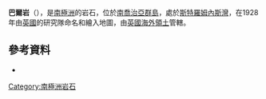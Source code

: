{{Coord|54|10|S|36|42|W|source:GNIS|display=title}}

'''巴爾岩'''（{{lang-en|Bar Rocks}}），是[[南極洲|南極洲]]的岩石，位於[[南喬治亞群島|南喬治亞群島]]，處於[[斯特羅姆內斯灣|斯特羅姆內斯灣]]，在1928年由[[英國|英國]]的研究隊命名和繪入地圖，由[[英國海外領土|英國海外領土]]管轄。

==參考資料==
* {{usgs-gazetteer|id=1021}}

{{Antarctica-geo-stub}}
[[Category:南極洲岩石|Category:南極洲岩石]]